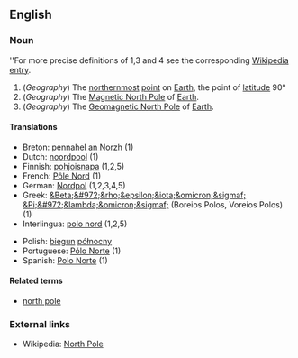 ==English==


===Noun===
{{en-noun|North Pole|North Poles}}
''For more precise definitions of 1,3 and 4 see the corresponding [[wikipedia:en:North Pole|Wikipedia entry]].
#(''Geography'') The [[northernmost]] [[point]] on [[Earth]], the point of [[latitude]] 90°
#(''Geography'') The [[Magnetic North Pole]] of [[Earth]].
#(''Geography'') The [[Geomagnetic North Pole]] of [[Earth]].

====Translations====
{{top}}
*Breton: [[pennahel an Norzh]] {{m}} (1)
*Dutch: [[noordpool]] {{m}} (1)
*Finnish: [[pohjoisnapa]] (1,2,5)
*French: [[Pôle Nord]] {{m}} (1)
*German: [[Nordpol]] {{m}} (1,2,3,4,5)
*Greek: [[&Beta;&#972;&rho;&epsilon;&iota;&omicron;&sigmaf; &Pi;&#972;&lambda;&omicron;&sigmaf;]] (Boreios Polos, Voreios Polos) (1)
*Interlingua: [[polo nord]] (1,2,5)
{{mid}}
*Polish: [[biegun]] [[północny]] {{m}}
*Portuguese: [[Pólo Norte]] {{m}} (1)
*Spanish: [[Polo Norte]] {{m}} (1)
{{bottom}}

====Related terms====
*[[north pole]]

===External links===

*Wikipedia: [[wikipedia:en:North Pole|North Pole]]